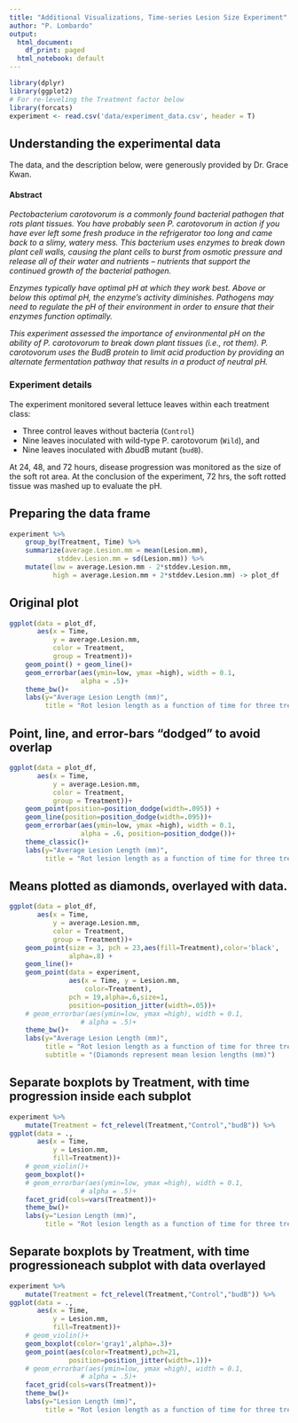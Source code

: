 ```yaml
---
title: "Additional Visualizations, Time-series Lesion Size Experiment"
author: "P. Lombardo"
output:
  html_document:
    df_print: paged
  html_notebook: default
---
```


```r
library(dplyr)
library(ggplot2)
# For re-leveling the Treatment factor below
library(forcats)
experiment <- read.csv('data/experiment_data.csv', header = T)
```

## Understanding the experimental data
The data, and the description below, were generously provided by Dr. Grace Kwan.

#### Abstract

*Pectobacterium carotovorum is a commonly found bacterial pathogen that rots plant tissues. You have probably seen P. carotovorum in action if you have ever left some fresh produce in the refrigerator too long and came back to a slimy, watery mess. This bacterium uses enzymes to break down plant cell walls, causing the plant cells to burst from osmotic pressure and release all of their water and nutrients -- nutrients that support the continued growth of the bacterial pathogen.*

*Enzymes typically have optimal pH at which they work best. Above or below this optimal pH, the enzyme's activity diminishes. Pathogens may need to regulate the pH of their environment in order to ensure that their enzymes function optimally. *

*This experiment assessed the importance of environmental pH on the ability of P. carotovorum to break down plant tissues (i.e., rot them). P. carotovorum uses the BudB protein to limit acid production by providing an alternate fermentation pathway that results in a product of neutral pH.*

### Experiment details
The experiment monitored several lettuce leaves within each treatment class:

* Three control leaves without bacteria (`Control`)
* Nine leaves inoculated with wild-type P. carotovorum (`Wild`), and
* Nine leaves inoculated with $\Delta$budB mutant (`budB`).

At 24, 48, and 72 hours, disease progression was monitored as the size of the soft rot area. At the conclusion of the experiment, 72 hrs, the soft rotted tissue was mashed up to evaluate the pH.

## Preparing the data frame

```r
experiment %>% 
    group_by(Treatment, Time) %>%
    summarize(average.Lesion.mm = mean(Lesion.mm), 
            stddev.Lesion.mm = sd(Lesion.mm)) %>%
    mutate(low = average.Lesion.mm - 2*stddev.Lesion.mm,
           high = average.Lesion.mm + 2*stddev.Lesion.mm) -> plot_df
```

## Original plot

```r
ggplot(data = plot_df,
       aes(x = Time,
           y = average.Lesion.mm,
           color = Treatment,
           group = Treatment))+
    geom_point() + geom_line()+
    geom_errorbar(aes(ymin=low, ymax =high), width = 0.1,
                  alpha = .5)+
    theme_bw()+
    labs(y="Average Lesion Length (mm)",
         title = "Rot lesion length as a function of time for three treatment groups")
```

## Point, line, and error-bars "dodged" to avoid overlap
```r
ggplot(data = plot_df,
       aes(x = Time,
           y = average.Lesion.mm,
           color = Treatment,
           group = Treatment))+
    geom_point(position=position_dodge(width=.095)) +
    geom_line(position=position_dodge(width=.095))+
    geom_errorbar(aes(ymin=low, ymax =high), width = 0.1,
                  alpha = .6, position=position_dodge())+
    theme_classic()+
    labs(y="Average Lesion Length (mm)",
         title = "Rot lesion length as a function of time for three treatment groups")
```

## Means plotted as diamonds, overlayed with data.

```r
ggplot(data = plot_df,
       aes(x = Time,
           y = average.Lesion.mm,
           color = Treatment,
           group = Treatment))+
    geom_point(size = 3, pch = 23,aes(fill=Treatment),color='black',
               alpha=.8) + 
    geom_line()+
    geom_point(data = experiment,
               aes(x = Time, y = Lesion.mm,
                   color=Treatment),
               pch = 19,alpha=.6,size=1,
               position=position_jitter(width=.05))+
    # geom_errorbar(aes(ymin=low, ymax =high), width = 0.1,
                  # alpha = .5)+
    theme_bw()+
    labs(y="Average Lesion Length (mm)",
         title = "Rot lesion length as a function of time for three treatment groups",
         subtitle = "(Diamonds represent mean lesion lengths (mm)")
```


## Separate boxplots by Treatment, with time progression inside each subplot
```r

experiment %>%
    mutate(Treatment = fct_relevel(Treatment,"Control","budB")) %>%
ggplot(data = .,
       aes(x = Time,
           y = Lesion.mm,
           fill=Treatment))+
    # geom_violin()+
    geom_boxplot()+
    # geom_errorbar(aes(ymin=low, ymax =high), width = 0.1,
                  # alpha = .5)+
    facet_grid(cols=vars(Treatment))+
    theme_bw()+
    labs(y="Lesion Length (mm)",
         title = "Rot lesion length as a function of time for three treatment groups")
```


## Separate boxplots by Treatment, with time progression\ninside each subplot with data overlayed

```r

experiment %>%
    mutate(Treatment = fct_relevel(Treatment,"Control","budB")) %>%
ggplot(data = .,
       aes(x = Time,
           y = Lesion.mm,
           fill=Treatment))+
    # geom_violin()+
    geom_boxplot(color='gray1',alpha=.3)+
    geom_point(aes(color=Treatment),pch=21,
               position=position_jitter(width=.1))+
    # geom_errorbar(aes(ymin=low, ymax =high), width = 0.1,
                  # alpha = .5)+
    facet_grid(cols=vars(Treatment))+
    theme_bw()+
    labs(y="Lesion Length (mm)",
         title = "Rot lesion length as a function of time for three treatment groups")
```

